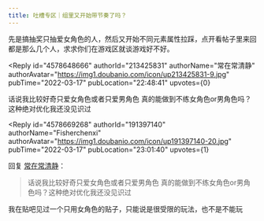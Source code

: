 ```yaml
---
title: 吐槽专区｜组里又开始带节奏了吗？
---
```



<Forum groupName="原神" groupUrl="https://www.douban.com/group/genshin/" archivedAt="2025-05-16T16:42:06.632Z">
  <Post
    id="262562124"
    title="吐槽专区｜组里又开始带节奏了吗？"
    url="https://www.douban.com/group/topic/262562124/?_spm_id=MjIwNDAxOTE"
    pubTime="2022-03-18"
    highlightUserId="191397140"
  >
先是搞抽奖只抽爱女角色的人，然后又开始不同元素属性拉踩，点开看帖子里来回都是那么几个人，求求你们在游戏区就谈游戏好不好。

<Reply
  id="4578648666"
  authorId="213425831"
  authorName="常在常清静"
  authorAvatar="https://img1.doubanio.com/icon/up213425831-9.jpg"
  pubTime="2022-03-17"
  pubLocation="22:48:41"
  upvotes={0}
>
话说我比较好奇只爱女角色或者只爱男角色
真的能做到不练女角色or男角色吗？这种绝对优化我还没见识过
</Reply>

<Reply
  id="4578669268"
  authorId="191397140"
  authorName="Fisherchenxi"
  authorAvatar="https://img1.doubanio.com/icon/up191397140-20.jpg"
  pubTime="2022-03-17"
  pubLocation="23:01:40"
  upvotes={1}
>
回复 [常在常清静](https://www.douban.com/people/213425831/)：
 > 话说我比较好奇只爱女角色或者只爱男角色
> 真的能做到不练女角色or男角色吗？这种绝对优化我还没见识过

我在贴吧见过一个只用女角色的贴子，只能说是很受限的玩法，也不是不能玩
</Reply>
  </Post>
</Forum>
